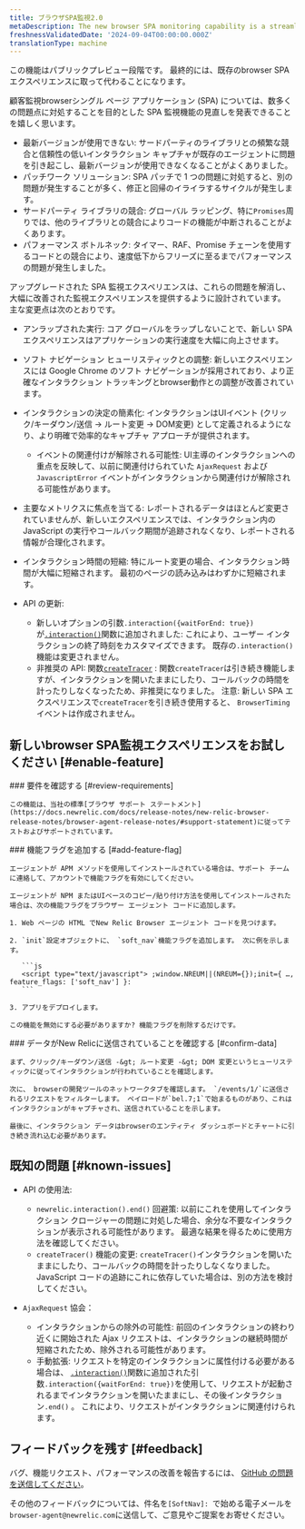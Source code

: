 ```yaml
---
title: ブラウザSPA監視2.0
metaDescription: The new browser SPA monitoring capability is a streamlined way to monitor your users' experience and app performance.
freshnessValidatedDate: '2024-09-04T00:00:00.000Z'
translationType: machine
---
```


<Callout variant="important">
  この機能はパブリックプレビュー段階です。 最終的には、既存のbrowser SPA エクスペリエンスに取って代わることになります。
</Callout>

顧客監視browserシングル ページ アプリケーション (SPA) については、数多くの問題点に対処することを目的とした SPA 監視機能の見直しを発表できることを嬉しく思います。

* 最新バージョンが使用できない: サードパーティのライブラリとの頻繁な競合と信頼性の低いインタラクション キャプチャが既存のエージェントに問題を引き起こし、最新バージョンが使用できなくなることがよくありました。
* パッチワーク ソリューション: SPA パッチで 1 つの問題に対処すると、別の問題が発生することが多く、修正と回帰のイライラするサイクルが発生します。
* サードパーティ ライブラリの競合: グローバル ラッピング、特に`Promises`周りでは、他のライブラリとの競合によりコードの機能が中断されることがよくあります。
* パフォーマンス ボトルネック: タイマー、RAF、Promise チェーンを使用するコードとの競合により、速度低下からフリーズに至るまでパフォーマンスの問題が発生しました。

アップグレードされた SPA 監視エクスペリエンスは、これらの問題を解消し、大幅に改善された監視エクスペリエンスを提供するように設計されています。 主な変更点は次のとおりです。

* アンラップされた実行: コア グローバルをラップしないことで、新しい SPA エクスペリエンスはアプリケーションの実行速度を大幅に向上させます。

* ソフト ナビゲーション ヒューリスティックとの調整: 新しいエクスペリエンスには Google Chrome のソフト ナビゲーションが採用されており、より正確なインタラクション トラッキングとbrowser動作との調整が改善されています。

* インタラクションの決定の簡素化: インタラクションはUIイベント (クリック/キーダウン/送信 -&gt; ルート変更 -&gt; DOM変更) として定義されるようになり、より明確で効率的なキャプチャ アプローチが提供されます。
  * イベントの関連付けが解除される可能性: UI主導のインタラクションへの重点を反映して、以前に関連付けられていた `AjaxRequest` および `JavascriptError` イベントがインタラクションから関連付けが解除される可能性があります。

* 主要なメトリクスに焦点を当てる: レポートされるデータはほとんど変更されていませんが、新しいエクスペリエンスでは、インタラクション内の JavaScript の実行やコールバック期間が追跡されなくなり、レポートされる情報が合理化されます。

* インタラクション時間の短縮: 特にルート変更の場合、インタラクション時間が大幅に短縮されます。 最初のページの読み込みはわずかに短縮されます。

* API の更新:

  * 新しいオプションの引数`.interaction({waitForEnd: true})`が[`.interaction()`](https://docs.newrelic.com/docs/browser/new-relic-browser/browser-apis/interaction/)関数に追加されました: これにより、ユーザー インタラクションの終了時刻をカスタマイズできます。 既存の`.interaction()`機能は変更されません。
  * 非推奨の API: 関数[`createTracer`](https://docs.newrelic.com/docs/browser/new-relic-browser/browser-apis/createtracer/) : 関数`createTracer`は引き続き機能しますが、インタラクションを開いたままにしたり、コールバックの時間を計ったりしなくなったため、非推奨になりました。 注意: 新しい SPA エクスペリエンスで`createTracer`を引き続き使用すると、 `BrowserTiming`イベントは作成されません。

## 新しいbrowser SPA監視エクスペリエンスをお試しください [#enable-feature]

<Steps>
  <Step>
    ### 要件を確認する [#review-requirements]

    この機能は、当社の標準[ブラウザ サポート ステートメント](https://docs.newrelic.com/docs/release-notes/new-relic-browser-release-notes/browser-agent-release-notes/#support-statement)に従ってテストおよびサポートされています。
  </Step>

  <Step>
    ### 機能フラグを追加する [#add-feature-flag]

    エージェントが APM メソッドを使用してインストールされている場合は、サポート チームに連絡して、アカウントで機能フラグを有効にしてください。

    エージェントが NPM またはUIベースのコピー/貼り付け方法を使用してインストールされた場合は、次の機能フラグをブラウザー エージェント コードに追加します。

    1. Web ページの HTML でNew Relic Browser エージェント コードを見つけます。

    2. `init`設定オブジェクトに、 `soft_nav`機能フラグを追加します。 次に例を示します。

       ```js
       <script type="text/javascript"> ;window.NREUM||(NREUM={});init={ …, feature_flags: ['soft_nav'] }:
       ```

    3. アプリをデプロイします。

    この機能を無効にする必要がありますか? 機能フラグを削除するだけです。
  </Step>

  <Step>
    ### データがNew Relicに送信されていることを確認する [#confirm-data]

    まず、クリック/キーダウン/送信 -&gt; ルート変更 -&gt; DOM 変更というヒューリスティックに従ってインタラクションが行われていることを確認します。

    次に、 browserの開発ツールのネットワークタブを確認します。 `/events/1/`に送信されるリクエストをフィルターします。 ペイロードが`bel.7;1`で始まるものがあり、これはインタラクションがキャプチャされ、送信されていることを示します。

    最後に、インタラクション データはbrowserのエンティティ ダッシュボードとチャートに引き続き流れ込む必要があります。
  </Step>
</Steps>

## 既知の問題 [#known-issues]

* API の使用法:

  * `newrelic.interaction().end()` 回避策: 以前にこれを使用してインタラクション クロージャーの問題に対処した場合、余分な不要なインタラクションが表示される可能性があります。 最適な結果を得るために使用方法を確認してください。
  * `createTracer()` 機能の変更: `createTracer()`インタラクションを開いたままにしたり、コールバックの時間を計ったりしなくなりました。 JavaScript コードの追跡にこれに依存していた場合は、別の方法を検討してください。

* `AjaxRequest` 協会：

  * インタラクションからの除外の可能性: 前回のインタラクションの終わり近くに開始された Ajax リクエストは、インタラクションの継続時間が短縮されたため、除外される可能性があります。
  * 手動拡張: リクエストを特定のインタラクションに属性付ける必要がある場合は、 [`.interaction()`](https://docs.newrelic.com/docs/browser/new-relic-browser/browser-apis/interaction/)関数に追加された引数`.interaction({waitForEnd: true})`を使用して、リクエストが起動されるまでインタラクションを開いたままにし、その後インタラクション`.end()` 。 これにより、リクエストがインタラクションに関連付けられます。

## フィードバックを残す [#feedback]

バグ、機能リクエスト、パフォーマンスの改善を報告するには、 [GitHub の問題を送信してください](https://github.com/newrelic/newrelic-browser-agent/issues)。

その他のフィードバックについては、件名を`[SoftNav]: `で始める電子メールを`browser-agent@newrelic.com`に送信して、ご意見やご提案をお寄せください。